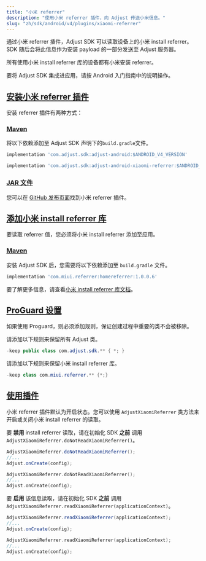 ```yaml
---
title: "小米 referrer"
description: "使用小米 referrer 插件，向 Adjust 传送小米信息。"
slug: "zh/sdk/android/v4/plugins/xiaomi-referrer"
---
```


通过小米 referrer 插件，Adjust SDK 可以读取设备上的小米 install referrer。SDK 随后会将此信息作为安装 payload 的一部分发送至 Adjust 服务器。

所有使用小米 install referrer 库的设备都有小米安装 referrer。

要将 Adjust SDK 集成进应用，请按 Android 入门指南中的说明操作。

## [安装小米 referrer 插件](install-the-xiaomi-referrer-plugin)

安装 referrer 插件有两种方式：

### [Maven](maven)

将以下依赖添加至 Adjust SDK 声明下的`build.gradle`文件。

<CodeBlock title="build.gradle">

```groovy
implementation 'com.adjust.sdk:adjust-android:$ANDROID_V4_VERSION'

implementation 'com.adjust.sdk:adjust-android-xiaomi-referrer:$ANDROID_V4_VERSION'

```

</CodeBlock>

### [JAR 文件](jar-file)

您可以在 [GitHub 发布页面](https://github.com/adjust/android_sdk/releases)找到小米 referrer 插件。

## [添加小米 install referrer 库](add-the-xiaomi-install-referrer-library)

要读取 referrer 值，您必须将小米 install referrer 添加至应用。

### [Maven](maven-1)

安装 Adjust SDK 后，您需要将以下依赖添加至 `build.gradle` 文件。

<CodeBlock title="build.gradle">

```groovy
implementation 'com.miui.referrer:homereferrer:1.0.0.6'
```

</CodeBlock>

要了解更多信息，请查看[小米 install referrer 库文档](https://global.developer.mi.com/document?doc=service.getAppsReferral)。

## [ProGuard 设置](proguard-settings)

如果使用 Proguard，则必须添加规则，保证创建过程中重要的类不会被移除。

请添加以下规则来保留所有 Adjust 类。

<CodeBlock title="proguard.pro">

```java
-keep public class com.adjust.sdk.** { *; }
```

</CodeBlock>

请添加以下规则来保留小米 install referrer 库。

<CodeBlock title="proguard.pro">

```java
-keep class com.miui.referrer.** {*;}
```

</CodeBlock>

## [使用插件](use-the-plugin)

小米 referrer 插件默认为开启状态。您可以使用 `AdjustXiaomiReferrer` 类方法来开启或关闭小米 install referrer 的读取。

要 **禁用** install referrer 读取，请在初始化 SDK **之前** 调用 `AdjustXiaomiReferrer.doNotReadXiaomiReferrer()`。

<Tabs>
<Tab title="Java" sync="java">

```java
AdjustXiaomiReferrer.doNotReadXiaomiReferrer();
//...
Adjust.onCreate(config);
```

</Tab>
<Tab title="Kotlin" sync="kotlin">

```kotlin
AdjustXiaomiReferrer.doNotReadXiaomiReferrer();
//...
Adjust.onCreate(config);
```

</Tab>
</Tabs>

要 **启用** 该信息读取，请在初始化 SDK **之前** 调用 `AdjustXiaomiReferrer.readXiaomiReferrer(applicationContext)`。

<Tabs>
<Tab title="Java" sync="java">

```java
AdjustXiaomiReferrer.readXiaomiReferrer(applicationContext);
//...
Adjust.onCreate(config);
```

</Tab>
<Tab title="Kotlin" sync="kotlin">

```kotlin
AdjustXiaomiReferrer.readXiaomiReferrer(applicationContext);
//...
Adjust.onCreate(config);
```

</Tab>
</Tabs>
